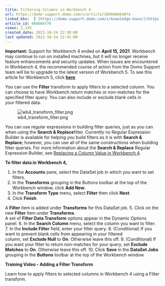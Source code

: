 ```yaml
---
title: Filtering Columns in Workbench 4
url: https://domo-support.domo.com/s/article/360046864074
linked_kbs:  ['[https://domo-support.domo.com/s/knowledge-base/](https://domo-support.domo.com/s/knowledge-base/)', '[https://domo-support.domo.com/s/](https://domo-support.domo.com/s/)', '[https://domo-support.domo.com/s/topic/0TO5w000000ZammGAC](https://domo-support.domo.com/s/topic/0TO5w000000ZammGAC)', '[https://domo-support.domo.com/s/topic/0TO5w000000ZaoPGAS](https://domo-support.domo.com/s/topic/0TO5w000000ZaoPGAS)', '[https://domo-support.domo.com/s/topic/0TO5w000000ZapSGAS](https://domo-support.domo.com/s/topic/0TO5w000000ZapSGAS)', '[https://domo-support.domo.com/s/article/360042932814](https://domo-support.domo.com/s/article/360042932814)', '[https://domo-support.domo.com/s/article/360046864274](https://domo-support.domo.com/s/article/360046864274)', '[https://domo-support.domo.com/s/article/360046864074](https://domo-support.domo.com/s/article/360046864074)', '[https://domo-support.domo.com/s/topic/0TO5w000000ZapSGAS/workbench-4](https://domo-support.domo.com/s/topic/0TO5w000000ZapSGAS/workbench-4)', '[https://domo-support.domo.com/s/article/360043429933](https://domo-support.domo.com/s/article/360043429933)', '[https://domo-support.domo.com/s/article/360043429953](https://domo-support.domo.com/s/article/360043429953)', '[https://domo-support.domo.com/s/article/360042925494](https://domo-support.domo.com/s/article/360042925494)', '[https://domo-support.domo.com/s/article/4408174643607](https://domo-support.domo.com/s/article/4408174643607)', '[https://domo-support.domo.com/s/article/360043429913](https://domo-support.domo.com/s/article/360043429913)', '[https://domo-support.domo.com/s/login/](https://domo-support.domo.com/s/login/)']
article_id: 000004776
views: 2,135
created_date: 2022-10-24 22:30:00
last updated: 2022-10-24 22:41:00
---
```









**Important:** Support for Workbench 4 ended on **April 15, 2021**. Workbench may continue to run on installed machines, but it will no longer receive feature enhancements and security updates. When issues are encountered in Workbench 4, the recommended course of action from the Domo Support team will be to upgrade to the latest version of Workbench 5. To see this article for Workbench 5, click [**here**](/s/article/360042932814).



You can use the **Filter** transform to apply filters to a selected column. You can choose to have Workbench return matches or non-matches for the specified filter query. You can also include or exclude blank cells in your filtered data. 


![wb4_transform_filter.png](wb4_transform_filter.png)


You can use regular expressions in building filter queries, just as you can when using the **Search & Replace**filter. Currently no Regular Expression Builder is available for helping you build filters as it is with **Search & Replace**; however, you can use all of the same constructions when building filter queries. For more information about the **Search & Replace** Regular Expression Builder, see [Replacing a Column Value in Workbench 4](/s/article/360046864274 "Replacing a Column Value in Workbench 4"). 


**To filter data in Workbench 4,**


1. In the **Accounts** pane, select the DataSet job in which you want to set filters.
2. In the **Transforms** grouping in the Buttons toolbar at the top of the Workbench window, click **Add New**.
3. In the **Transform Type** menu, select **Filter** then click **Next**.
4. Click **Finish**.


A **Filter** item is added under **Transforms** for this DataSet job.
5. Click on the new **Filter** item under **Transforms**.  
A set of **Filter Data Transform** options appear in the Dynamic Options panel.
6. In the **Search Column** menu, select the column you want to filter.
7. In the **Include Filter** field, enter your filter query.
8. (Conditional) If you want to prevent blank cells from appearing in your filtered column, set **Exclude Null** to **On**. Otherwise leave this off.
9. (Conditional) If you want your filter to return non-matches for your query, set **Exclude Matches** to **On**. Otherwise leave this off.
10. Click **Save** in the **DataSet Jobs** grouping in the **Buttons** toolbar at the top of the Workbench window.


**Training Video - Adding a Filter Transform**


Learn how to apply filters to selected columns in Workbench 4 using a Filter transform.


